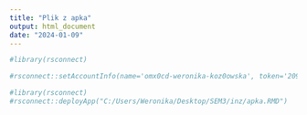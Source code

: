 ---
title: "Plik z apka"
output: html_document
date: "2024-01-09"
---
```{r}
#library(rsconnect)
```
```{r}
#rsconnect::setAccountInfo(name='omx0cd-weronika-koz0owska', token='20931996BD2570C00C1F99B788325BFC', #secret='Rl`vxjQJAU3W583e1n3AMN/ZQ+oaZlsJRkQmihMOl')
```
```{r}
#library(rsconnect)
#rsconnect::deployApp("C:/Users/Weronika/Desktop/SEM3/inz/apka.RMD")
``` 
